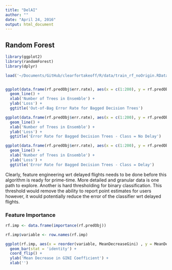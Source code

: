 ```yaml
---
title: "DelAI"
author: ""
date: "April 24, 2016"
output: html_document
---
```


## Random Forest 

```r
library(ggplot2)
library(randomForest)
library(dplyr)

load('~/Documents/GitHub/clearfortakeoff/R/data/train_rf_noOrigin.RData')


ggplot(data.frame(rf.predObj$err.rate), aes(x = c(1:200), y = rf.predObj$err.rate[,1])) +
  geom_line() +
  xlab('Number of Trees in Ensemble') +
  ylab('Loss') +
  ggtitle('Out-of-Bag Error Rate for Bagged Decision Trees')

ggplot(data.frame(rf.predObj$err.rate), aes(x = c(1:200), y = rf.predObj$err.rate[,2])) +
  geom_line() +
  xlab('Number of Trees in Ensemble') +
  ylab('Loss') +
  ggtitle('Error Rate for Bagged Decision Trees - Class = No Delay')

ggplot(data.frame(rf.predObj$err.rate), aes(x = c(1:200), y = rf.predObj$err.rate[,3])) +
  geom_line() +
  xlab('Number of Trees in Ensemble') +
  ylab('Loss') +
  ggtitle('Error Rate for Bagged Decision Trees - Class = Delay')

```

Clearly, feature engineering wrt delayed flights needs to be done before this algorithm is ready for prime-time. More detailed and granular data is one path to explore. Another is hard thresholding for binary classification. This threshold would remove the ability to report point estimates for users however, it would potentially reduce the error of the classifier wrt delayed flights. 

### Feature Importance 

```r
rf.imp <- data.frame(importance(rf.predObj))

rf.imp$variable <- row.names(rf.imp)

ggplot(rf.imp, aes(x = reorder(variable, MeanDecreaseGini) , y = MeanDecreaseGini)) +
  geom_bar(stat = 'identity') +
  coord_flip() +
  ylab('Mean Decrease in GINI Coefficient') +
  xlab('')
```